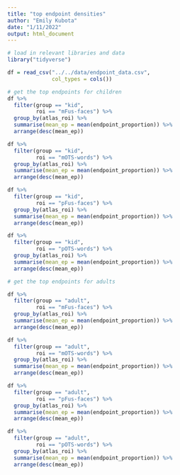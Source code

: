 ```yaml
---
title: "top endpoint densities"
author: "Emily Kubota"
date: "1/11/2022"
output: html_document
---
```


```r
# load in relevant libraries and data 
library("tidyverse")

df = read_csv("../../data/endpoint_data.csv",
              col_types = cols())
```


```r
# get the top endpoints for children
df %>% 
  filter(group == "kid",
         roi == "mFus-faces") %>% 
  group_by(atlas_roi) %>% 
  summarise(mean_ep = mean(endpoint_proportion)) %>% 
  arrange(desc(mean_ep))

df %>% 
  filter(group == "kid",
         roi == "mOTS-words") %>% 
  group_by(atlas_roi) %>% 
  summarise(mean_ep = mean(endpoint_proportion)) %>% 
  arrange(desc(mean_ep))

df %>% 
  filter(group == "kid",
         roi == "pFus-faces") %>% 
  group_by(atlas_roi) %>% 
  summarise(mean_ep = mean(endpoint_proportion)) %>% 
  arrange(desc(mean_ep))

df %>% 
  filter(group == "kid",
         roi == "pOTS-words") %>% 
  group_by(atlas_roi) %>% 
  summarise(mean_ep = mean(endpoint_proportion)) %>% 
  arrange(desc(mean_ep))

```

```r
# get the top endpoints for adults 

df %>% 
  filter(group == "adult",
         roi == "mFus-faces") %>% 
  group_by(atlas_roi) %>% 
  summarise(mean_ep = mean(endpoint_proportion)) %>% 
  arrange(desc(mean_ep))

df %>% 
  filter(group == "adult",
         roi == "mOTS-words") %>% 
  group_by(atlas_roi) %>% 
  summarise(mean_ep = mean(endpoint_proportion)) %>% 
  arrange(desc(mean_ep))

df %>% 
  filter(group == "adult",
         roi == "pFus-faces") %>% 
  group_by(atlas_roi) %>% 
  summarise(mean_ep = mean(endpoint_proportion)) %>% 
  arrange(desc(mean_ep))

df %>% 
  filter(group == "adult",
         roi == "pOTS-words") %>% 
  group_by(atlas_roi) %>% 
  summarise(mean_ep = mean(endpoint_proportion)) %>% 
  arrange(desc(mean_ep))

```